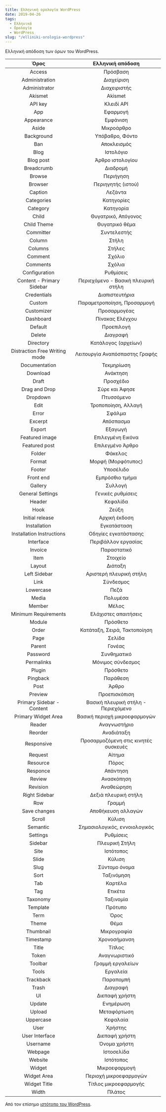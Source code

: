 ```yaml
---
title: Ελληνική ορολογία WordPress
date: 2019-04-26
tags: 
  - Ελληνικά 
  - Ορολογία
  - WordPress
slug: "/elliniki-orologia-wordpress"
---
```


Ελληνική απόδοση των όρων του WordPress.

|Όρος|Ελληνική απόδοση|
|:--:|:--------------:|
|Access|Πρόσβαση|
|Αdministration|Διαχείριση|
|Αdministrator|Διαχειριστής|
|Akismet|Akismet|
|API key|Κλειδί API|
|App|Εφαρμογή|
|Appearance|Εμφάνιση|
|Aside| Μικροάρθρο|
|Background|Υπόβαθρο, Φόντο|
|Ban|Αποκλεισμός|
|Blog|Ιστολόγιο|
|Blog post|Άρθρο ιστολογίου|
|Breadcrumb|Διαδρομή|
|Browse|Περιήγηση|
|Browser|Περιηγητής (ιστού)|
|Caption|Λεζάντα|
|Categories|Κατηγορίες|
|Category|Κατηγορία|
|Child|Θυγατρικό, Απόγονος|
|Child Theme|Θυγατρικό θέμα|
|Committer|Συντελεστής|
|Column|Στήλη|
|Columns|Στήλες|
|Comment|Σχόλιο|
|Comments|Σχόλια|
|Configuration|Ρυθμίσεις|
|Content - Primary Sidebar|Περιεχόμενο - Βασική πλευρική στήλη|
|Credentials|Διαπιστευτήρια|
|Custom|Παραμετροποίηση, Προσαρμογή|
|Customizer|Προσαρμογέας|
|Dashboard|Πίνακας Ελέγχου|
|Default|Προεπιλογή|
|Delete|Διαγραφή|
|Directory|Κατάλογος (αρχείων)|
|Distraction Free Writing mode|Λειτουργία Αναπόσπαστης Γραφής|
|Documentation|Τεκμηρίωση|
|Download|Ανάκτηση|
|Draft|Προσχέδιο|
|Drag and Drop|Σύρε και Άφησε|
|Dropdown|Πτυσσόμενο|
|Edit|Τροποποίηση, Αλλαγή|
|Error|Σφάλμα|
|Excerpt| Απόσπασμα|
|Export|Εξαγωγή|
|Featured image|Επιλεγμένη Εικόνα|
|Featured post|Επιλεγμένο Άρθρο|
|Folder|Φάκελος|
|Format|Μορφή (Μορφότυπος)|
|Footer|Υποσέλιδο|
|Front end|Εμπρόσθιο τμήμα|
|Gallery|Συλλογή|
|General Settings|Γενικές ρυθμίσεις|
|Header|Κεφαλίδα|
|Hook|Ζεύξη|
|Initial release|Αρχική έκδοση|
|Installation|Εγκατάσταση|
|Installation Instructions|Οδηγίες εγκατάστασης|
|Interface|Περιβάλλον εργασίας|
|Invoice|Παραστατικό|
|Item|Στοιχείο|
|Layout|Διάταξη|
|Left Sidebar|Αριστερή πλευρική στήλη|
|Link|Σύνδεσμος|
|Lowercase|Πεζά|
|Media|Πολυμέσα|
|Member|Μέλος|
|Minimum Requirements|Ελάχιστες απαιτήσεις|
|Module|Πρόσθετο|
|Order|Κατάταξη, Σειρά, Τακτοποίηση|
|Page|Σελίδα|
|Parent|Γονέας|
|Password|Συνθηματικό|
|Permalinks|Μόνιμος σύνδεσμος|
|Plugin|Πρόσθετο|
|Pingback|Παράθεση|
|Post|Άρθρο|
|Preview|Προεπισκόπιση|
|Primary Sidebar - Content|Βασική πλευρική στήλη - Περιεχόμενο|
|Primary Widget Area|Βασική περιοχή μικροεφαρμογών|
|Reader|Αναγνωστήριο|
|Reorder|Αναδιάταξη|
|Responsive|Προσαρμοζόμενη στις κινητές συσκευές|
|Request|Αίτημα|
|Resource|Πόρος|
|Responce|Απάντηση|
|Review|Ανασκόπηση|
|Revision|Αναθεώρηση|
|Right Sidebar|Δεξιά πλευρική στήλη|
|Row|Γραμμή|
|Save changes|Αποθήκευση αλλαγών|
|Scroll|Κύλιση|
|Semantic|Σημασιολογικός, εννοιολογικός|
|Settings|Ρυθμίσεις|
|Sidebar|Πλευρική Στήλη|
|Site|Ιστότοπος|
|Slide| Κύλιση|
|Slug|Σύντομο όνομα|
|Sort|Ταξινόμηση|
|Tab|Καρτέλα|
|Tag|Ετικέτα|
|Taxonomy|Ταξινομία|
|Template|Πρότυπο|
|Term|Όρος|
|Theme|Θέμα|
|Thumbnail|Μικρογραφία|
|Timestamp|Χρονοσήμανση|
|Title|Τίτλος|
|Token|Αναγνωριστικό|
|Toolbar|Γραμμή εργαλείων|
|Tools|Εργαλεία|
|Trackback|Παραπομπή|
|Trash|Διαγραφή|
|UI|Διεπαφή χρήστη|
|Update|Ενημέρωση|
|Upload|Μεταφόρτωση|
|Uppercase|Κεφαλαία|
|User|Χρήστης|
|User Interface|Διεπαφή χρήστη|
|Username|Όνομα χρήστη|
|Webpage|Ιστοσελίδα|
|Website|Ιστότοπος|
|Widget|Μικροεφαρμογή|
|Widget Area|Περιοχή μικροεφαρμογών|
|Widget Title|Τίτλος μικροεφαρμογής|
|Width|Πλάτος|

Από τον επίσημο [ιστότοπο του WordPress](https://translate.wordpress.org).